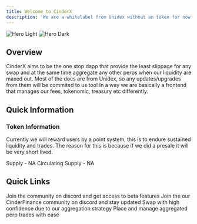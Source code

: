 ```yaml
---
title: Welcome to CinderX
description: 'We are a whitelabel from Unidex without an token for now. But a point system will come to appreciate users who have contributed to our dapp'
---
```


<img
  className="block dark:hidden"
  src="/images/home-featured-image.png"
  alt="Hero Light"
/>
<img
  className="hidden dark:block"
  src="/images/home-featured-image.png"
  alt="Hero Dark"
/>

## Overview

CinderX aims to be the one stop dapp that provide the least slippage for any swap and at the same time aggregate any other perps when our liquidity are maxed out. Most of the docs are from Unidex, so any updates/upgrades from them will be commited to us too!
In a way we are basically a frontend that manages our fees, tokenomic, treasury etc differently.

## Quick Information

### Token Information

Currently we will reward users by a point system, this is to endure sustained liquidity and trades.
The reason for this is because if we did a presale it will be very short lived. 

Supply -  NA
Circulating Supply - NA
## Quick Links

<CardGroup cols={2}>
  <Card
    title="UniDex Discord"
    icon="Discord"
    href="https://discord.gg/unidex"
  >
    Join the community on discord and get access to beta features
  </Card>
  <Card
    title="Molten Discod"
    icon="Discord"
    href="https://discord.gg/unidex"
  >
    Join the our CinderFinance community on discord and stay updated
  </Card>
  <Card
    title="Swap App"
    icon="money-bill-wheat"
    href="https://app.CinderX.exchange/"
  >
    Swap with high confidence due to our aggregation strategy
  </Card>
  <Card
    title="Perps Trading"
    icon="chart-line"
    href="https://leverage.unidex.exchange/"
  >
    Place and manage aggregated perp trades with ease
  </Card>
</CardGroup>
